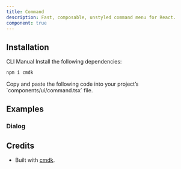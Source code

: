 ```yaml
---
title: Command
description: Fast, composable, unstyled command menu for React.
component: true
---
```


<ExamplePreview path="command/default" />

## Installation

<Tabs defaultValue="cli">

<TabsList>
  <TabsTrigger value="cli">CLI</TabsTrigger>
  <TabsTrigger value="manual">Manual</TabsTrigger>
</TabsList>

<TabsContent value="cli">
  <CliCommands name="command" />
</TabsContent>

<TabsContent value="manual">    
<Steps>

<Step>
Install the following dependencies:

```bash
npm i cmdk
```

</Step>

<Step>
Copy and paste the following code into your project’s `components/ui/command.tsx` file.

<ComponentPreview name="command" />

</Step>

</Steps>

</TabsContent>

</Tabs>

## Examples

### Dialog

<ExamplePreview path="command/dialog" />

## Credits

- Built with [cmdk](https://cmdk.paco.me/).
